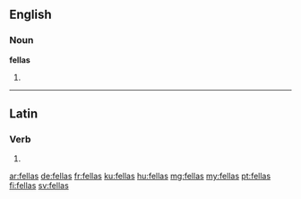 ==English==

===Noun===
'''fellas'''

# {{plural of|fella}}

----

==Latin==

===Verb===
{{la-verb-form|fellās}}

# {{conjugation of|fellō||2|s|pres|act|ind|lang=la}}

[[ar:fellas]]
[[de:fellas]]
[[fr:fellas]]
[[ku:fellas]]
[[hu:fellas]]
[[mg:fellas]]
[[my:fellas]]
[[pt:fellas]]
[[fi:fellas]]
[[sv:fellas]]